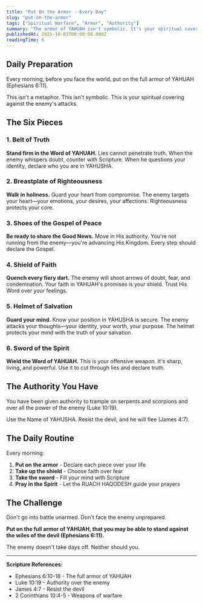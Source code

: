 ```yaml
---
title: "Put On the Armor - Every Day"
slug: "put-on-the-armor"
tags: ["Spiritual Warfare", "Armor", "Authority"]
summary: "The armor of YAHUAH isn't symbolic. It's your spiritual covering. Put it on daily. The enemy doesn't take days off—neither should you."
publishedAt: 2025-10-03T00:00:00.000Z
readingTime: 6
---
```


## Daily Preparation

Every morning, before you face the world, put on the full armor of YAHUAH (Ephesians 6:11).

This isn't a metaphor. This isn't symbolic. This is your spiritual covering against the enemy's attacks.

## The Six Pieces

### 1. Belt of Truth
**Stand firm in the Word of YAHUAH.** Lies cannot penetrate truth. When the enemy whispers doubt, counter with Scripture. When he questions your identity, declare who you are in YAHUSHA.

### 2. Breastplate of Righteousness
**Walk in holiness.** Guard your heart from compromise. The enemy targets your heart—your emotions, your desires, your affections. Righteousness protects your core.

### 3. Shoes of the Gospel of Peace
**Be ready to share the Good News.** Move in His authority. You're not running from the enemy—you're advancing His Kingdom. Every step should declare the Gospel.

### 4. Shield of Faith
**Quench every fiery dart.** The enemy will shoot arrows of doubt, fear, and condemnation. Your faith in YAHUAH's promises is your shield. Trust His Word over your feelings.

### 5. Helmet of Salvation
**Guard your mind.** Know your position in YAHUSHA is secure. The enemy attacks your thoughts—your identity, your worth, your purpose. The helmet protects your mind with the truth of your salvation.

### 6. Sword of the Spirit
**Wield the Word of YAHUAH.** This is your offensive weapon. It's sharp, living, and powerful. Use it to cut through lies and declare truth.

## The Authority You Have

You have been given authority to trample on serpents and scorpions and over all the power of the enemy (Luke 10:19).

Use the Name of YAHUSHA. Resist the devil, and he will flee (James 4:7).

## The Daily Routine

Every morning:
1. **Put on the armor** - Declare each piece over your life
2. **Take up the shield** - Choose faith over fear
3. **Take the sword** - Fill your mind with Scripture
4. **Pray in the Spirit** - Let the RUACH HAQODESH guide your prayers

## The Challenge

Don't go into battle unarmed. Don't face the enemy unprepared.

**Put on the full armor of YAHUAH, that you may be able to stand against the wiles of the devil (Ephesians 6:11).**

The enemy doesn't take days off. Neither should you.

---

**Scripture References:**
- Ephesians 6:10-18 - The full armor of YAHUAH
- Luke 10:19 - Authority over the enemy
- James 4:7 - Resist the devil
- 2 Corinthians 10:4-5 - Weapons of warfare


